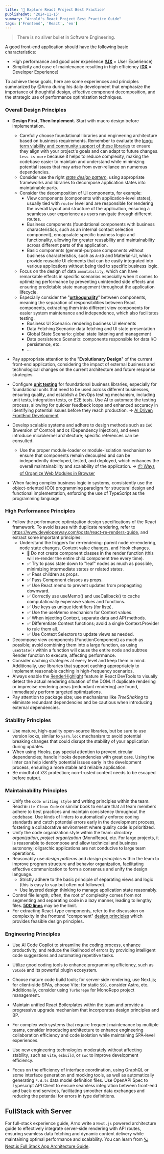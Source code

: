 ```yaml
---
title: '📝 Explore React Project Best Practice'
publishedAt: '2024-11-15'
summary: "Arnold's React Project Best Practice Guide"
tags: ['Frontend', 'React', 'en']
---
```


> There is no silver bullet in Software Engineering.

A good front-end application should have the following basic characteristics:

- High performance and good user experience (**<u>UX</u>** = User Experience)
- Simplicity and ease of maintenance resulting in high efficiency (**<u>DX</u>** = Developer Experience)

To achieve these goals, here are some experiences and principles summarized by @Arno during his daily development that emphasize the importance of thoughtful design, effective component decomposition, and the strategic use of performance optimization techniques.

### **Overall Design Principles**

- **Design First, Then Implement.** Start with macro design before implementation.

  - Carefully choose foundational libraries and engineering architecture based on business requirements. Remember to evaluate the <u>long-term viability and community support of these libraries</u> to ensure they align with your project's goals and can adapt to future changes. `Less is more` because it helps to reduce complexity, making the codebase easier to maintain and understand while minimizing potential issues that may arise from over-reliance on numerous dependencies.
  - Consider use the right *<u>state design pattern</u>*, using appropriate frameworks and libraries to decompose application states into maintainable parts.
  - Consider the decomposition of UI components, for example:
    - View components (components with application-level states), usually tied with `router` level and are responsible for rendering the overall layout and structure of the application, ensuring a seamless user experience as users navigate through different routes.
    - Business components (foundational components with business characteristics, such as an internal contact selection component), encapsulate specific business logic and functionality, allowing for greater reusability and maintainability across different parts of the application.
    - Basic components (general-purpose components without business characteristics, such as `AntD` and Material-UI, which provide reusable UI elements that can be easily integrated into various applications without being tied to specific business logic.
  - Focus on the design of data `immutability`, which can have remarkable effects in specific scenarios especially when it comes to optimizing performance by preventing unintended side effects and ensuring predictable state management throughout the application lifecycle.
  - Especially consider the "**<u>orthogonality</u>**" between components, meaning the separation of responsibilities between React components, extracting them into different view components for easier system maintenance and independence, which also facilitates testing.
    - Business UI Scenario: rendering business UI elements
    - Data Fetching Scenario: data fetching and UI state presentation
    - Global State Scenario: global state listening and management
    - Data persistence Scenario: components responsible for data I/O persistence, etc.
    - ...

- Pay appropriate attention to the "**Evolutionary Design**" of the current front-end application, considering the impact of external business and technological changes on the current architecture and future response strategies.

- Configure **<u>unit testing</u>** for foundational business libraries, especially for foundational units that need to be used across different businesses, ensuring quality, and establish a DevOps testing mechanism, including unit tests, integration tests, or E2E tests. Use AI to automate the testing process, allowing for quicker feedback loops and enhanced accuracy in identifying potential issues before they reach production. → [AI Driven FrontEnd Development](https://arno.surfacew.com/posts/en/ai-driven-front-end)

- Develop scalable systems and adhere to design methods such as `IoC` (Inversion of Control) and `DI` (Dependency Injection), and even introduce microkernel architecture; specific references can be consulted.

  - Use the proper module-loader or module-isolation mechanism to ensure that components remain decoupled and can be independently developed, tested, and deployed, which enhances the overall maintainability and scalability of the application. → [📦 Ways of Organize Web Modules in Browser](https://arno.surfacew.com/posts/en/browser-module-tech)

- When facing complex business logic in systems, consistently use the object-oriented (OO) programming paradigm for structural design and functional implementation, enforcing the use of TypeScript as the programming language.

### **High Performance Principles**

- Follow the performance optimization design specifications of the React framework. To avoid issues with duplicate rendering, refer to <https://www.developerway.com/posts/react-re-renders-guide>, and extract some important principles:
  - Understand the triggers for re-rendering: parent node re-rendering, node state changes, Context value changes, and Hook changes.
    - 🚫 Do not create component classes in the render function (this will re-render the entire child component tree every time).
    - ✅ Try to pass state down to "leaf" nodes as much as possible, minimizing intermediate states or related states.
    - ✅ Pass children as props.
    - ✅ Pass Component classes as props.
    - ✅ Use React.memo to prevent updates from propagating downward.
    - ✅ Correctly use useMemo() and useCallback() to cache computationally expensive values and functions.
    - ✅ Use keys as unique identifiers (for lists).
    - ✅ Use the useMemo mechanism for Context values.
    - ✅ When injecting Context, separate data and API methods.
    - ✅ Differentiate Context functions; avoid a single Context.Provider to rule them all.
    - ✅ Use Context Selectors to update views as needed.
- Decompose view components (FunctionComponent) as much as possible; avoid combining them into a large function, as using `useState()` within a function will cause the entire node and subtree Render function to execute, affecting performance.
- Consider caching strategies at every level and keep them in mind. Additionally, use libraries that support caching appropriately to implement reasonable caching in high-frequency scenarios.
- Always enable the [<u>RenderHighlight</u>](https://arno.surfacew.com/posts/en/browser-module-tech) feature in React DevTools to visually detect the actual rendering situation of the DOM. If duplicate rendering or imprecise rendering areas (redundant rendering) are found, immediately perform targeted optimizations.
- Pay attention to package size; use mechanisms like *TreeShaking* to eliminate redundant dependencies and be cautious when introducing external dependencies.

### **Stability Principles**

- Use mature, high-quality open-source libraries, but be sure to use version locks, similar to `yarn.lock` mechanism to avoid potential breaking changes that could disrupt the stability of your application during updates.
- When using Hooks, pay special attention to prevent circular dependencies; handle Hooks dependencies with great care. Using the linter can help identify potential issues early in the development process, ensuring a more stable and reliable application.
- Be mindful of `XSS` protection; non-trusted content needs to be escaped before output.

### **Maintainability Principles**

- Unify the `code writing style` and writing principles within the team. Read `Write Clean Code` or similar book to ensure that all team members adhere to best practices and maintain consistency throughout the codebase. Use kinds of linters to automatically enforce coding standards and catch potential errors early in the development process, fostering a collaborative environment where quality code is prioritized.
- Unify the code organization style within the team: *directory organization*, *project organization* (MonoRepo), etc. For large projects, it is reasonable to decompose and allow technical and business autonomy; oligarchic applications are not conducive to large team operations.
- Reasonably use *design patterns* and *design principles* within the team to improve program structure and behavior organization, facilitating effective communication to form a consensus and unify the design language.
  - Strictly adhere to the basic principle of separating views and logic (this is easy to say but often not followed).
  - Use layered design thinking to manage application state reasonably.
- Control file length; often, the root of complexity comes from not segmenting and separating code in a lazy manner, leading to lengthy files. **<u>500 lines</u>** may be the limit.
- For extracting React-type components, refer to the discussion on complexity in the frontend "component" [design principles](https://frontendmastery.com/posts/building-future-facing-frontend-architectures) which provides feasible design principles.

### **Engineering Principles**

- Use AI Code Copilot to streamline the coding process, enhance productivity, and reduce the likelihood of errors by providing intelligent code suggestions and automating repetitive tasks.

- Utilize good coding tools to enhance programming efficiency, such as `VSCode` and its powerful plugin ecosystem.
- Choose mature code build tools; for server-side rendering, use Next.js; for client-side SPAs, choose Vite; for static `SSG`, consider Astro, etc. Additionally, consider using `Turborepo` for MonoRepo project management.
- Maintain unified React Boilerplates within the team and provide a progressive upgrade mechanism that incorporates design principles and BP.
- For complex web systems that require frequent maintenance by multiple teams, consider introducing architecture to enhance engineering collaboration efficiency and code isolation while maintaining SPA-level experiences.
- Use new engineering technologies moderately without affecting stability, such as `vite`, `esbuild`, or `swc` to improve development efficiency.
- Focus on the efficiency of interface coordination, using GraphQL or some interface generation and mocking tools, as well as automatically generating `*.d.ts` data model definition files. Use OpenAPI Spec to Typescript API Client to ensure seamless integration between front-end and back-end services, facilitating smoother data exchanges and reducing the potential for errors in type definitions.

## FullStack with Server

For full-stack experience guide, Arno write a `Next.js` powered architecture guide to effectively integrate server-side rendering with API routes, ensuring seamless data fetching and dynamic content delivery while maintaining optimal performance and scalability. You can learn from [🪐 Next.js Full Stack App Architecture Guide](https://arno.surfacew.com/posts/en/nextjs-architecture).

